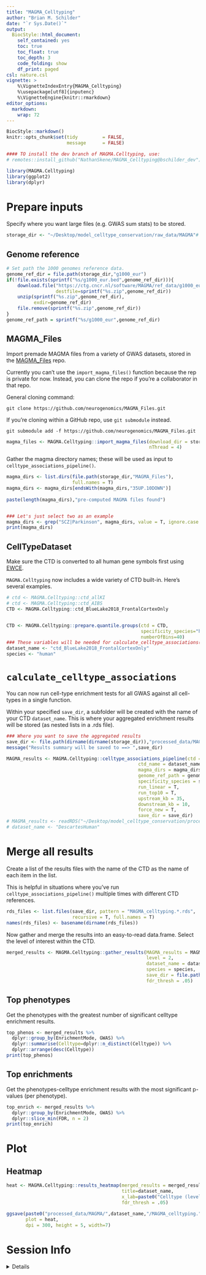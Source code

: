 ```yaml
---
title: "MAGMA_Celltyping"
author: "Brian M. Schilder"
date: "`r Sys.Date()`"
output:
  BiocStyle::html_document:
    self_contained: yes
    toc: true
    toc_float: true
    toc_depth: 3
    code_folding: show
    df_print: paged
csl: nature.csl
vignette: >
    %\VignetteIndexEntry{MAGMA_Celltyping} 
    %\usepackage[utf8]{inputenc}
    %\VignetteEngine{knitr::rmarkdown}  
editor_options: 
  markdown: 
    wrap: 72
---
```


```r
BiocStyle::markdown()
knitr::opts_chunk$set(tidy         = FALSE,
                      message      = FALSE)
```

```r

#### TO install the dev branch of MAGMA.Celltyping, use:
# remotes::install_github("NathanSkene/MAGMA_Celltyping@bschilder_dev")

library(MAGMA.Celltyping)
library(ggplot2)
library(dplyr)
```


# Prepare inputs

Specify where you want large files (e.g. GWAS sum stats) to be stored.

```r
storage_dir <- "~/Desktop/model_celltype_conservation/raw_data/MAGMA"# here::here("raw_data/MAGMA")
```


## Genome reference

```r
# Set path the 1000 genomes reference data.
genome_ref_dir = file.path(storage_dir,"g1000_eur")
if(!file.exists(sprintf("%s/g1000_eur.bed",genome_ref_dir))){
    download.file("https://ctg.cncr.nl/software/MAGMA/ref_data/g1000_eur.zip",
                  destfile=sprintf("%s.zip",genome_ref_dir))
    unzip(sprintf("%s.zip",genome_ref_dir),
          exdir=genome_ref_dir)
    file.remove(sprintf("%s.zip",genome_ref_dir))
}
genome_ref_path = sprintf("%s/g1000_eur",genome_ref_dir)

```

## MAGMA_Files

Import premade MAGMA files from a variety of GWAS datasets, stored in the [MAGMA_Files](https://github.com/neurogenomics/MAGMA_Files) repo. 


Currently you can't use the `import_magma_files()` function because the rep is private for now.
Instead, you can clone the repo if you're a collaborator in that repo.   


General cloning command: 

```
git clone https://github.com/neurogenomics/MAGMA_Files.git 
```

If you're cloning within a GitHub repo, use `git submodule` instead. 

```
git submodule add -f https://github.com/neurogenomics/MAGMA_Files.git
```

```r
magma_files <- MAGMA.Celltyping::import_magma_files(download_dir = storage_dir,
                                                    nThread = 4)
```

Gather the magma directory names; these will be used as input to `celltype_associations_pipeline()`.

```r
magma_dirs <- list.dirs(file.path(storage_dir,"MAGMA_Files"), 
                        full.names = T)
magma_dirs <- magma_dirs[endsWith(magma_dirs,"35UP.10DOWN")]
 
paste(length(magma_dirs),"pre-computed MAGMA files found")


### Let's just select two as an example 
magma_dirs <- grep("SCZ|Parkinson", magma_dirs, value = T, ignore.case = T)
print(magma_dirs)
```


## CellTypeDataset 

Make sure the CTD is converted to all human gene symbols first using [EWCE](https://github.com/NathanSkene/EWCE).  

`MAGMA.Celltyping` now includes a wide variety of CTD built-in. Here's several examples.

```r
# ctd <- MAGMA.Celltyping::ctd_allKI
# ctd <- MAGMA.Celltyping::ctd_AIBS
CTD <- MAGMA.Celltyping::ctd_BlueLake2018_FrontalCortexOnly 


CTD <- MAGMA.Celltyping::prepare.quantile.groups(ctd = CTD,
                                                 specificity_species="human",
                                                 numberOfBins=40)
### These variables will be needed for calculate_celltype_associations()
dataset_name <- "ctd_BlueLake2018_FrontalCortexOnly"
species <- "human"
```

# `calculate_celltype_associations` 

You can now run cell-type enrichment tests for all GWAS against all cell-types in a single function.

Within your specified `save_dir`, a subfolder will be created with the name of your CTD `dataset_name`. 
This is where your aggregated enrichment results will be stored (as nested lists in a .rds file). 

```r
### Where you want to save the aggregated results 
save_dir <- file.path(dirname(dirname(storage_dir)),"processed_data/MAGMA")
message("Results summary will be saved to ==> ",save_dir)

MAGMA_results <- MAGMA.Celltyping::celltype_associations_pipeline(ctd = CTD,
                                                ctd_name = dataset_name, 
                                                magma_dirs = magma_dirs,
                                                genome_ref_path = genome_ref_path, 
                                                specificity_species = species, 
                                                run_linear = T, 
                                                run_top10 = T, 
                                                upstream_kb = 35, 
                                                downstream_kb = 10, 
                                                force_new = T,
                                                save_dir = save_dir)
# MAGMA_results <- readRDS("~/Desktop/model_celltype_conservation/processed_data/MAGMA/DescartesHuman/MAGMA_celltyping.DescartesHuman.rds")
# dataset_name <- "DescartesHuman"
```


# Merge all results

Create a list of the results files with the name of the CTD as the name of each item in the list. 

This is helpful in situations where you've run `celltype_associations_pipeline()` multiple times with different CTD references. 

```r
rds_files <- list.files(save_dir, pattern = "MAGMA_celltyping.*.rds",
                        recursive = T, full.names = T)
names(rds_files) <- basename(dirname(rds_files)) 
```

Now gather and merge the results into an easy-to-read data.frame. 
Select the level of interest within the CTD. 

```r
merged_results <- MAGMA.Celltyping::gather_results(MAGMA_results = MAGMA_results, 
                                                   level = 2,
                                                   dataset_name = dataset_name,
                                                   species = species,
                                                   save_dir = file.path(save_dir,dataset_name),
                                                   fdr_thresh = .05) 
```

## Top phenotypes 

Get the phenotypes with the greatest number of significant celltype enrichment results. 

```r
top_phenos <- merged_results %>% 
  dplyr::group_by(EnrichmentMode, GWAS) %>%
  dplyr::summarise(Celltype=dplyr::n_distinct(Celltype)) %>%
  dplyr::arrange(desc(Celltype))
print(top_phenos)
```

## Top enrichments 

Get the phenotypes-celltype enrichment results with the most significant p-values (per phenotype).

```r
top_enrich <- merged_results %>% 
  dplyr::group_by(EnrichmentMode, GWAS) %>%
  dplyr::slice_min(FDR, n = 2)
print(top_enrich) 
```


# Plot 

## Heatmap  

```r
heat <- MAGMA.Celltyping::results_heatmap(merged_results = merged_results, 
                                          title=dataset_name,  
                                          x_lab=paste0("Celltype (level",2,")"),
                                          fdr_thresh = .05)

ggsave(paste0("processed_data/MAGMA/",dataset_name,"/MAGMA_celltyping.",dataset_name,".heatmap.jpg"), 
       plot = heat, 
       dpi = 300, height = 5, width=7)
```


# Session Info

<details>

```r
utils::sessionInfo()
```

</details>
